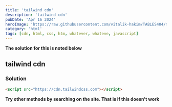 ```yaml
---
title: 'tailwind cdn'
description: 'tailwind cdn'
pubDate: 'Apr 16 2024'
heroImage: 'https://raw.githubusercontent.com/vitalik-hakim/TABLES404/main/error_b/HTML.png'
category: 'html'
tags: [cdn, html, css, htm, whatever, whateve, javascript]
---
```


**The solution for this is noted below**

## tailwind cdn

### Solution

```html
<script src="https://cdn.tailwindcss.com"></script>
```

**Try other methods by searching on the site. That is if this doesn't work**
